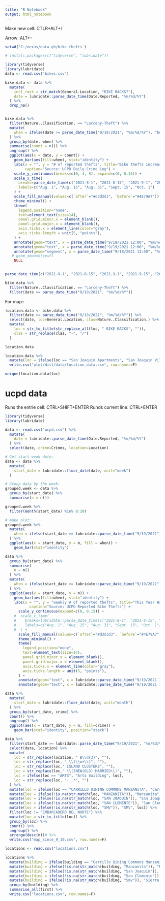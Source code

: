 ```yaml
---
title: "R Notebook"
output: html_notebook
---
```


Make new cell: CTLR+ALT+I

Arrow: ALT+-

```r
setwd('C:/nexus/data-gh/bike thefts')
```

```r
# install.packages(c("tidyverse", "lubridate"))

library(tidyverse)
library(lubridate)
data <- read.csv("bikes.csv")
```


```r
bike.data <- data %>%
  mutate(
    incl_rack = str_match(General.Location, "BIKE RACKS?"),
    date = lubridate::parse_date_time(Date.Reported, "%m/%d/%Y")
  ) %>%
  drop_na() 


bike.data %>%
  filter(Nature..Classification. == "Larceny-Theft") %>%
  mutate(
    when = ifelse(date >= parse_date_time("9/19/2021", "%m/%d/%Y"), "before", "after")
  ) %>%
  group_by(date, when) %>%
  summarise(count = n()) %>%
  ungroup() %>%
  ggplot(aes(x = date, y = count)) +
    geom_bar(aes(fill=when), stat="identity") +
    labs(x = "", y = "# of reported thefts", title="Bike thefts increase since move in weekend",
         caption="Source: UCPD Daily Crime Log") +
    scale_y_continuous(breaks=c(0, 4, 8), expand=c(0, 0.15)) +
    scale_x_time(
      breaks=parse_date_time(c("2021-8-1", "2021-8-15", "2021-9-1", "2021-9-15", "2021-10-1"), "%Y-%m-%d"), 
      labels=c("Aug. 1", "Aug. 15", "Aug. 31", "Sept. 15", "Oct. 1")
    ) +
    scale_fill_manual(values=c(`after`="#d3d3d3", `before`="#4E79A7")) +
    theme_minimal() +
    theme(
      legend.position="none",
      text=element_text(size=14),
      panel.grid.minor.x = element_blank(),
      panel.grid.major.x = element_blank(),
      axis.ticks.x = element_line(color="gray"),
      axis.ticks.length = unit(5, "points"),
    ) +
    annotate(geom="text", x = parse_date_time("9/19/2021 12:00", "%m/%d/%Y %H:%M"), y = 9.85, label="Move-in weekend,", hjust=0.5) +
    annotate(geom="text", x = parse_date_time("9/19/2021 12:00", "%m/%d/%Y %H:%M"), y = 9.35, label="Sept. 23.", hjust=1) +
    annotate(geom="segment", x = parse_date_time("9/18/2021 12:00", "%m/%d/%Y %H:%M"), xend=parse_date_time("9/18/2021 12:00", "%m/%d/%Y %H:%M"), y = 0, yend = 9)
   # geom_smooth(se=F)
    NULL
    

parse_date_time(c("2021-8-1", "2021-8-15", "2021-9-1", "2021-9-15", "2021-10-1"), "%Y-%m-%d")
```

```r
bike.data %>%
  filter(Nature..Classification. == "Larceny-Theft") %>%
  filter(date >= parse_date_time("9/19/2021", "%m/%d/%Y"))
```

For map::

```r
location.data <- bike.data %>%
  filter(date >= parse_date_time("9/19/2021", "%m/%d/%Y")) %>%
  select(date, loc=General.Location, clas=Nature..Classification.) %>%
  mutate(
    loc = str_to_title(str_replace_all(loc, " BIKE RACKS", "")),
    clas = str_replace(clas, "-", "/")
  )

location.data

location.data %>%
  mutate(loc = ifelse(loc == "San Joaquin Apartments", "San Joaquin Villages", loc)) %>%
  write.csv("plot/dist/data/location_data.csv", row.names=F)

unique(location.data$loc)
```

# ucpd data

Runs the entrie cell: CTRL+SHIFT+ENTER
Runds current line: CTRL+ENTER

```r
library(tidyverse)
library(lubridate)

data <- read.csv("ucpd.csv") %>%
  mutate(
    date = lubridate::parse_date_time(Date.Reported, "%m/%d/%Y")
  ) %>%
  select(date, crime=Crimes, location=Location)
```

```r
# Get start week date:
data <- data %>%
  mutate(
    start_date = lubridate::floor_date(date, unit="week")
  )
```


```r
# Group data by the week:
grouped.week <- data %>%
  group_by(start_date) %>%
  summarise(n = n())

grouped.week %>%
  filter(month(start_date) %in% 8:10)

# make plot:
grouped.week %>%
  mutate(
    when = ifelse(start_date >= lubridate::parse_date_time("9/19/2021", "%m/%d/%Y"), "after", "before")
  ) %>%
  ggplot(aes(x = start_date, y = n, fill = when)) +
    geom_bar(stat="identity")
```

```r
data %>%
  group_by(start_date) %>%
  summarise(
    n = n()
  ) %>%
  mutate(
    when = ifelse(start_date >= lubridate::parse_date_time("9/19/2021", "%m/%d/%Y"), "before", "after")
  ) %>%
  ggplot(aes(x = start_date, y = n)) +
    geom_bar(aes(fill=when), stat="identity") +
    labs(x = "", y = "weekly # of reported thefts", title="This Year Had the Most Bike Thefts Following Move-in Weekend\nSince 2018",
           caption="Source: UCPD Reported Bike Thefts") +
      scale_y_continuous(expand=c(0, 0.15)) +
    #  scale_x_time(
    #    breaks=lubridate::parse_date_time(c("2021-8-1", "2021-8-15", "2021-9-1", "2021-9-15", "2021-10-1"), "%Y-%m-%d"), 
    #    labels=c("Aug. 1", "Aug. 15", "Aug. 31", "Sept. 15", "Oct. 1")
    #  ) +
      scale_fill_manual(values=c(`after`="#d3d3d3", `before`="#4E79A7")) +
      theme_minimal() +
      theme(
        legend.position="none",
        text=element_text(size=14),
        panel.grid.minor.x = element_blank(),
        panel.grid.major.x = element_blank(),
        axis.ticks.x = element_line(color="gray"),
        axis.ticks.length = unit(5, "points"),
      ) +
      annotate(geom="text", x = lubridate::parse_date_time("9/19/2021 12:00", "%m/%d/%Y %H:%M"), y = 27, label="Thefts since Move-in", hjust=1.05) +
      annotate(geom="text", x = lubridate::parse_date_time("9/19/2021 12:00", "%m/%d/%Y %H:%M"), y = 25.5, label="weekend 2021", hjust=1.05)
```

```r
data %>%
  mutate(
    start_date = lubridate::floor_date(date, unit="month")
  ) %>%
  group_by(start_date, crime) %>%
  count() %>%
  ungroup() %>%
  ggplot(aes(x = start_date, y = n, fill=crime)) +
    geom_bar(stat="identity", position="stack")
```

```r
data %>%
  filter(start_date >= lubridate::parse_date_time("9/19/2021", "%m/%d/%Y")) %>%
  select(date, location) %>%
  mutate(
    loc = str_replace(location, " B\\d{3}", ""),
    loc = str_replace(loc, " \\(\\w+\\)", ""),
    loc = str_replace(loc," ISLAND CLUSTERS", ""),
    loc = str_replace(loc," \\((NEW|OLD) MARRIED\\)", ""),
    loc = ifelse(loc == "ARTS", "Arts Building", loc),
    loc = str_replace(loc, "- .*", "")
  ) %>%
  mutate(loc = ifelse(loc == "CARRILLO DINING COMMONS MANZANITA", "Carrillo Dining Commons", loc)) %>%
  mutate(loc = ifelse(!is.na(str_match(loc, "MANZANITA")), "Manzanita", loc)) %>%
  mutate(loc = ifelse(!is.na(str_match(loc, "SAN JOAQUIN")), "San Joaquin", loc)) %>%
  mutate(loc = ifelse(!is.na(str_match(loc, "SAN CLEMENTE")), "San Clemente", loc)) %>%
  mutate(loc = ifelse(!is.na(str_match(loc, "SMV")), "SMV", loc)) %>%
  filter(loc != "EMBARCADERO DEL NORTE") %>%
  mutate(loc = str_to_title(loc)) %>%
  group_by(loc) %>%
  count() %>%
  ungroup() %>%
  arrange(desc(n))# %>%
  write.csv("map_since_9_19.csv", row.names=F)
```

```r
locations <- read.csv("locations.csv")

locations %>%
  mutate(building = ifelse(building == "Carrillo Dining Commons Manzanita", "Carrillo Dining Commons", building)) %>%
  mutate(building = ifelse(!is.na(str_match(building, "Manzanita")), "Manzanita", building)) %>%
  mutate(building = ifelse(!is.na(str_match(building, "San Joaquin")), "San Joaquin", building)) %>%
  mutate(building = ifelse(!is.na(str_match(building, "San Clemente")), "San Clemente", building)) %>%
  mutate(building = ifelse(!is.na(str_match(building, "Smv")), "Sierra Madre Villages", building)) %>%
  group_by(building) %>%
  summarise_all(first) %>%
  write.csv("locations.csv", row.names=F)
```

